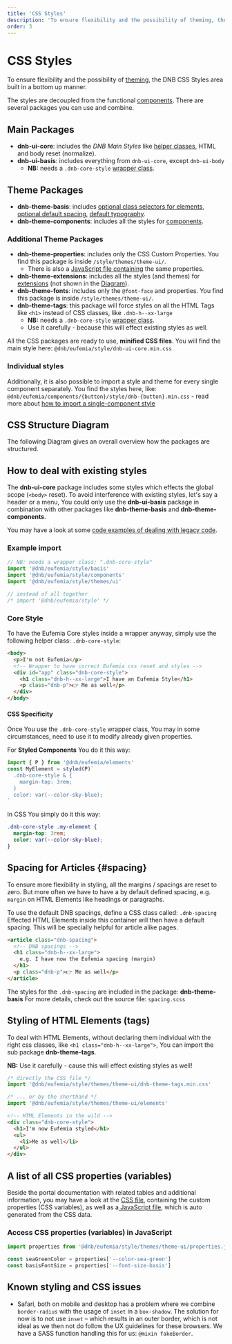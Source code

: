 ```yaml
---
title: 'CSS Styles'
description: 'To ensure flexibility and the possibility of theming, the DNB CSS Styles area built as flexible packages you can import and combine.'
order: 3
---
```



# CSS Styles

To ensure flexibility and the possibility of [theming](/uilib/usage/customisation/theming), the DNB CSS Styles area built in a bottom up manner.

The styles are decoupled from the functional [components](/uilib/components).
There are several packages you can use and combine.

## Main Packages

- **dnb-ui-core**: includes the _DNB Main Styles_ like [helper classes](/uilib/helpers), HTML and body reset (normalize).
- **dnb-ui-basis**: includes everything from `dnb-ui-core`, except `dnb-ui-body`
  - **NB:** needs a `.dnb-core-style` [wrapper class](/uilib/usage/customisation/styling#core-style).

## Theme Packages

- **dnb-theme-basis**: includes [optional class selectors for elements](/uilib/elements), [optional default spacing](#spacing), [default typography](/uilib/typography).
- **dnb-theme-components**: includes all the styles for [components](/uilib/components).

### Additional Theme Packages

- **dnb-theme-properties**: includes only the CSS Custom Properties. You find this package is inside `/style/themes/theme-ui/`.
  - There is also a [JavaScript file containing](/uilib/usage/customisation/styling#a-list-of-all-css-properties-variables) the same properties.
- **dnb-theme-extensions**: includes all the styles (and themes) for [extensions](/uilib/extensions) (not shown in the [Diagram](#css-structure-diagram)).
- **dnb-theme-fonts**: includes only the `@font-face` and properties. You find this package is inside `/style/themes/theme-ui/`.
- **dnb-theme-tags**: this package will force styles on all the HTML Tags like `<h1>` instead of CSS classes, like `.dnb-h--xx-large`
  - **NB:** needs a `.dnb-core-style` [wrapper class](/uilib/usage/customisation/styling#core-style).
  - Use it carefully - because this will effect existing styles as well.

All the CSS packages are ready to use, **minified CSS files**. You will find the main style here: `@dnb/eufemia/style/dnb-ui-core.min.css`

### Individual styles

Additionally, it is also possible to import a style and theme for every single component separately. You find the styles here, like: `@dnb/eufemia/components/{button}/style/dnb-{button}.min.css` - read more about [how to import a single-component style](/uilib/usage/customisation/styling/consume-styles#single-component-only)

## CSS Structure Diagram

The following Diagram gives an overall overview how the packages are structured.

<CSSDiagram />

## How to deal with existing styles

The **dnb-ui-core** package includes some styles which effects the global scope (`<body>` reset). To avoid interference with existing styles, let's say a header or a menu, You could only use the **dnb-ui-basis** package in combination with other packages like **dnb-theme-basis** and **dnb-theme-components**.

You may have a look at some [code examples of dealing with legacy code](/uilib/usage/customisation/styling/legacy-styling).

### Example import

```js
// NB: needs a wrapper class: ".dnb-core-style"
import '@dnb/eufemia/style/basis'
import '@dnb/eufemia/style/components'
import '@dnb/eufemia/style/themes/ui'

// instead of all together
/* import '@dnb/eufemia/style' */
```

### Core Style

To have the Eufemia Core styles inside a wrapper anyway, simply use the following helper class: `.dnb-core-style`:

```html
<body>
  <p>I'm not Eufemia</p>
  <!-- Wrapper to have correct Eufemia css reset and styles -->
  <div id="app" class="dnb-core-style">
    <h1 class="dnb-h--xx-large">I have an Eufemia Style</h1>
    <p class="dnb-p">👉 Me as well</p>
  </div>
</body>
```

#### CSS Specificity

Once You use the `.dnb-core-style` wrapper class, You may in some circumstances, need to use it to modify already given properties.

For **Styled Components** You do it this way:

```jsx
import { P } from '@dnb/eufemia/elements'
const MyElement = styled(P)`
  .dnb-core-style & {
    margin-top: 3rem;
  }
  color: var(--color-sky-blue);
`
```

In CSS You simply do it this way:

```css
.dnb-core-style .my-element {
  margin-top: 3rem;
  color: var(--color-sky-blue);
}
```

## Spacing for Articles \{#spacing\}

To ensure more flexibility in styling, all the margins / spacings are reset to zero. But more often we have to have a by default defined spacing, e.g. `margin` on HTML Elements like headings or paragraphs.

To use the default DNB spacings, define a CSS class called: `.dnb-spacing`
Effected HTML Elements inside this container will then have a default spacing. This will be specially helpful for article alike pages.

```html
<article class="dnb-spacing">
  <!-- DNB spacings -->
  <h1 class="dnb-h--xx-large">
    e.g. I have now the Eufemia spacing (margin)
  </h1>
  <p class="dnb-p">👉 Me as well</p>
</article>
```

The styles for the `.dnb-spacing` are included in the package: **dnb-theme-basis**
For more details, check out the source file: `spacing.scss`

## Styling of HTML Elements (tags)

To deal with HTML Elements, without declaring them individual with the right css classes, like `<h1 class="dnb-h--xx-large">`, You can import the sub package **dnb-theme-tags**.

**NB:** Use it carefully - cause this will effect existing styles as well!

```js
/* directly the CSS file */
import '@dnb/eufemia/style/themes/theme-ui/dnb-theme-tags.min.css'

/* ... or by the shorthand */
import '@dnb/eufemia/style/themes/theme-ui/elements'
```

```html
<!-- HTML Elements in the wild -->
<div class="dnb-core-style">
  <h1>I'm now Eufemia styled</h1>
  <ul>
    <li>Me as well</li>
  </ul>
</div>
```

## A list of all CSS properties (variables)

Beside the portal documentation with related tables and additional information, you may have a look at the [CSS file](https://unpkg.com/browse/@dnb/eufemia@latest/style/themes/theme-ui/dnb-theme-properties.css), containing the custom properties (CSS variables), as well as a[ JavaScript file](https://unpkg.com/browse/@dnb/eufemia@latest/style/properties.js), which is auto generated from the CSS data.

### Access CSS properties (variables) in JavaScript

```js
import properties from '@dnb/eufemia/style/themes/theme-ui/properties.js'

const seaGreenColor = properties['--color-sea-green']
const basisFontSize = properties['--font-size-basis']
```

## Known styling and CSS issues

- Safari, both on mobile and desktop has a problem where we combine `border-radius` with the usage of `inset` in a `box-shadow`. The solution for now is to not use `inset` – which results in an outer border, which is not ideal as we then not do follow the UX guidelines for these browsers. We have a SASS function handling this for us: `@mixin fakeBorder`.
